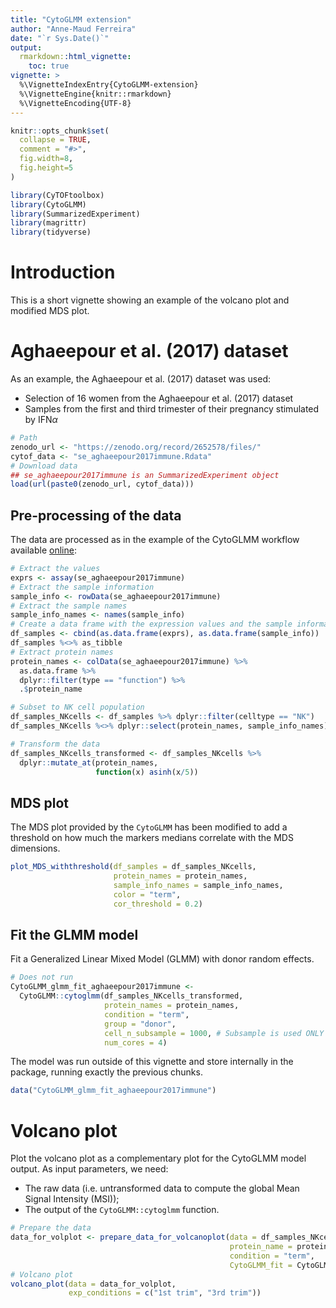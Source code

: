 ```yaml
---
title: "CytoGLMM extension"
author: "Anne-Maud Ferreira"
date: "`r Sys.Date()`"
output: 
  rmarkdown::html_vignette: 
    toc: true
vignette: >
  %\VignetteIndexEntry{CytoGLMM-extension}
  %\VignetteEngine{knitr::rmarkdown}
  %\VignetteEncoding{UTF-8}
---
```


```r
knitr::opts_chunk$set(
  collapse = TRUE,
  comment = "#>",
  fig.width=8, 
  fig.height=5
)
```

```r
library(CyTOFtoolbox)
library(CytoGLMM)
library(SummarizedExperiment)
library(magrittr)
library(tidyverse)
```

# Introduction

This is a short vignette showing an example of the volcano plot and modified
MDS plot.

# Aghaeepour et al. (2017) dataset

As an example, the Aghaeepour et al. (2017) dataset was used:

- Selection of 16 women from the Aghaeepour et al. (2017) dataset 
- Samples from the first and third trimester of their pregnancy stimulated by IFN$\alpha$

```r
# Path
zenodo_url <- "https://zenodo.org/record/2652578/files/"
cytof_data <- "se_aghaeepour2017immune.Rdata"
# Download data
## se_aghaeepour2017immune is an SummarizedExperiment object
load(url(paste0(zenodo_url, cytof_data)))
```

## Pre-processing of the data 

The data are processed as in the example of the CytoGLMM workflow available [online](https://christofseiler.github.io/CytoGLMM/articles/CytoGLMM.html#generalized-linear-model-with-bootstrap):


```r
# Extract the values
exprs <- assay(se_aghaeepour2017immune)
# Extract the sample information
sample_info <- rowData(se_aghaeepour2017immune)
# Extract the sample names
sample_info_names <- names(sample_info)
# Create a data frame with the expression values and the sample information
df_samples <- cbind(as.data.frame(exprs), as.data.frame(sample_info))
df_samples %<>% as_tibble
# Extract protein names
protein_names <- colData(se_aghaeepour2017immune) %>% 
  as.data.frame %>% 
  dplyr::filter(type == "function") %>%
  .$protein_name

# Subset to NK cell population
df_samples_NKcells <- df_samples %>% dplyr::filter(celltype == "NK")
df_samples_NKcells %<>% dplyr::select(protein_names, sample_info_names)

# Transform the data
df_samples_NKcells_transformed <- df_samples_NKcells %>% 
  dplyr::mutate_at(protein_names, 
                   function(x) asinh(x/5))
```

## MDS plot

The MDS plot provided by the `CytoGLMM` has been modified to add a threshold 
on how much the markers medians correlate with the MDS dimensions.

```r
plot_MDS_withthreshold(df_samples = df_samples_NKcells,
                       protein_names = protein_names, 
                       sample_info_names = sample_info_names, 
                       color = "term",
                       cor_threshold = 0.2)
```


## Fit the GLMM model

Fit a Generalized Linear Mixed Model (GLMM) with donor random effects.

```r
# Does not run 
CytoGLMM_glmm_fit_aghaeepour2017immune <- 
  CytoGLMM::cytoglmm(df_samples_NKcells_transformed, 
                     protein_names = protein_names,
                     condition = "term", 
                     group = "donor",
                     cell_n_subsample = 1000, # Subsample is used ONLY for the sake of the data size
                     num_cores = 4)
```

The model was run outside of this vignette and store internally in the package, running exactly the previous chunks.

```r
data("CytoGLMM_glmm_fit_aghaeepour2017immune")
```

# Volcano plot

Plot the volcano plot as a complementary plot for the CytoGLMM model output.
As input parameters, we need:

- The raw data (i.e. untransformed data to compute the global Mean Signal Intensity (MSI));
- The output of the `CytoGLMM::cytoglmm` function.

```r
# Prepare the data
data_for_volplot <- prepare_data_for_volcanoplot(data = df_samples_NKcells, 
                                                 protein_name = protein_names,
                                                 condition = "term", 
                                                 CytoGLMM_fit = CytoGLMM_glmm_fit_aghaeepour2017immune)
# Volcano plot
volcano_plot(data = data_for_volplot, 
             exp_conditions = c("1st trim", "3rd trim"))
```
